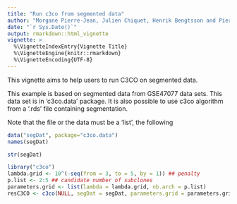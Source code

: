 ```yaml
---
title: "Run c3co from segmented data"
author: "Morgane Pierre-Jean, Julien Chiquet, Henrik Bengtsson and Pierre Neuvial"
date: "`r Sys.Date()`"
output: rmarkdown::html_vignette
vignette: >
  %\VignetteIndexEntry{Vignette Title}
  %\VignetteEngine{knitr::rmarkdown}
  %\VignetteEncoding{UTF-8}
---
```


This vignette aims to help users to run C3CO on segmented data. 

This example is based on segmented data from GSE47077 data sets. This data set is in \code'c3co.data' package. It is also possible to use c3co algorithm from a \code'.rds' file containing segmentation.

Note that the file or the data must be a \code'list',  the following 
```r
data("segDat", package="c3co.data")
names(segDat)
```

```r
str(segDat)
```

```r
library("c3co")
lambda.grid <- 10^(-seq(from = 3, to = 5, by = 1)) ## penalty
p.list <- 2:5 ## candidate number of subclones
parameters.grid <- list(lambda = lambda.grid, nb.arch = p.list)
resC3CO <- c3co(NULL, segDat = segDat, parameters.grid = parameters.grid)
```
